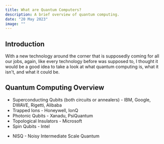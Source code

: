 ```yaml
---
title: What are Quantum Computers?
description: A brief overview of quantum computing.
date: "20 May 2023"
image: ""
---
```



## Introduction
With a new technology around the corner that is supposedly coming for all our jobs, again, like every
technology before was supposed to, I thought it would be a good idea to take a look at what quantum
computing is, what it isn't, and what it could be.


## Quantum Computing Overview

<!-- types of computers -->
- Superconducting Qubits (both circuits or annealers) - IBM, Google, DWAVE, Rigetti, Alibaba
- Trapped Ions - Honeywell, IonQ
- Photonic Qubits - Xanadu, PsiQuantum
- Topological Insulators - Microsoft
- Spin Qubits - Intel

<!-- vicuna -->
<!-- Superconducting qubits use Josephson junctions integrated into semiconductor chips to create artificial atoms called 'artificial spins'. These qubits can be linked together in groups, allowing for more complex computations. Trapped ions are atomic nuclei confined by electric fields in small spaces, creating highly stable qubit states. Photonic qubits utilize optical fibers to manipulate light pulses, which can represent information in the form of time-bin encoding. Topological insulator-based quantum computing leverages the conductive surface states of materials like silicene or graphene to create robust qubits. Lastly, spin qubits exploit the magnetic moments of electrons stored in nanostructures, typically germanium or silicon, to encode information. -->


- NISQ - Noisy Intermediate Scale Quantum